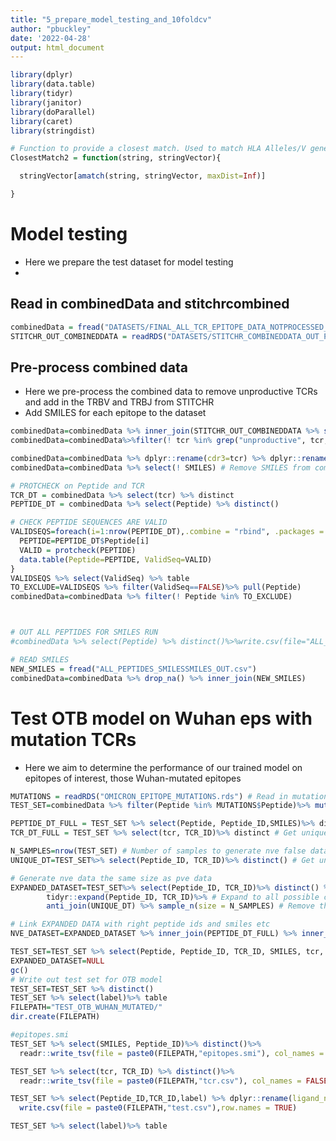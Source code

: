 ```yaml
---
title: "5_prepare_model_testing_and_10foldcv"
author: "pbuckley"
date: '2022-04-28'
output: html_document
---
```


```r
library(dplyr)
library(data.table)
library(tidyr)
library(janitor)
library(doParallel)
library(caret)
library(stringdist)

# Function to provide a closest match. Used to match HLA Alleles/V genes across mixed output styles.
ClosestMatch2 = function(string, stringVector){

  stringVector[amatch(string, stringVector, maxDist=Inf)]

}
```
# Model testing
- Here we prepare the test dataset for model testing
-

## Read in combinedData and stitchrcombined

```r

combinedData = fread("DATASETS/FINAL_ALL_TCR_EPITOPE_DATA_NOTPROCESSED_TCRFULL.csv")
STITCHR_OUT_COMBINEDDATA = readRDS("DATASETS/STITCHR_COMBINEDDATA_OUT_PROCESSED.rds")

```


## Pre-process combined data
- Here we pre-process the combined data to remove unproductive TCRs and add in the TRBV and TRBJ from STITCHR
- Add SMILES for each epitope to the dataset
```r

combinedData=combinedData %>% inner_join(STITCHR_OUT_COMBINEDDATA %>% select(TCR_ID, TRB_aa_no_leader_no_constant, TRBV, TRBJ)%>% distinct()) # Add in TRBV and TRBJ from STITCHR
combinedData=combinedData%>%filter(! tcr %in% grep("unproductive", tcr,value = T)) # Remove unproductive TCRs

combinedData=combinedData %>% dplyr::rename(cdr3=tcr) %>% dplyr::rename(tcr = TRB_aa_no_leader_no_constant) # Rename tcr and cdr3
combinedData=combinedData %>% select(! SMILES) # Remove SMILES from combinedData

# PROTCHECK on Peptide and TCR
TCR_DT = combinedData %>% select(tcr) %>% distinct
PEPTIDE_DT = combinedData %>% select(Peptide) %>% distinct()

# CHECK PEPTIDE SEQUENCES ARE VALID
VALIDSEQS=foreach(i=1:nrow(PEPTIDE_DT),.combine = "rbind", .packages = c("data.table","dplyr","protr"))%do% {
  PEPTIDE=PEPTIDE_DT$Peptide[i]
  VALID = protcheck(PEPTIDE)
  data.table(Peptide=PEPTIDE, ValidSeq=VALID)
}
VALIDSEQS %>% select(ValidSeq) %>% table
TO_EXCLUDE=VALIDSEQS %>% filter(ValidSeq==FALSE)%>% pull(Peptide)
combinedData=combinedData %>% filter(! Peptide %in% TO_EXCLUDE)



# OUT ALL PEPTIDES FOR SMILES RUN
#combinedData %>% select(Peptide) %>% distinct()%>%write.csv(file="ALL_PEPTIDES_SMILES.csv",quote=FALSE,row.names=FALSE)

# READ SMILES
NEW_SMILES = fread("ALL_PEPTIDES_SMILESSMILES_OUT.csv")
combinedData=combinedData %>% drop_na() %>% inner_join(NEW_SMILES)


```


# Test OTB model on Wuhan eps with mutation TCRs
- Here we aim to determine the performance of our trained model on epitopes of interest, those Wuhan-mutated epitopes
```r

MUTATIONS = readRDS("OMICRON_EPITOPE_MUTATIONS.rds") # Read in mutations
TEST_SET=combinedData %>% filter(Peptide %in% MUTATIONS$Peptide)%>% mutate(label=1) # Filter to only those epitopes with mutations (true pve set)

PEPTIDE_DT_FULL = TEST_SET %>% select(Peptide, Peptide_ID,SMILES)%>% distinct # Get unique peptide ids
TCR_DT_FULL = TEST_SET %>% select(tcr, TCR_ID)%>% distinct # Get unique TCR ids

N_SAMPLES=nrow(TEST_SET) # Number of samples to generate nve false data for
UNIQUE_DT=TEST_SET%>% select(Peptide_ID, TCR_ID)%>% distinct() # Get unique peptide and tcr ids

# Generate nve data the same size as pve data
EXPANDED_DATASET=TEST_SET%>% select(Peptide_ID, TCR_ID)%>% distinct() %>% # Get unique peptide and tcr ids
        tidyr::expand(Peptide_ID, TCR_ID)%>% # Expand to all possible combinations
        anti_join(UNIQUE_DT) %>% sample_n(size = N_SAMPLES) # Remove the true pve data and sample number of nve obs to equal pve

# Link EXPANDED DATA with right peptide ids and smiles etc
NVE_DATASET=EXPANDED_DATASET %>% inner_join(PEPTIDE_DT_FULL) %>% inner_join(TCR_DT_FULL)%>% mutate(label=0)%>% distinct() # Add in peptide and tcr sequences

TEST_SET=TEST_SET %>% select(Peptide, Peptide_ID, TCR_ID, SMILES, tcr, label)%>% rbind(NVE_DATASET)%>% distinct()
EXPANDED_DATASET=NULL
gc()
# Write out test set for OTB model
TEST_SET=TEST_SET %>% distinct()
TEST_SET %>% select(label)%>% table
FILEPATH="TEST_OTB_WUHAN_MUTATED/"
dir.create(FILEPATH)

#epitopes.smi
TEST_SET %>% select(SMILES, Peptide_ID)%>% distinct()%>%
  readr::write_tsv(file = paste0(FILEPATH,"epitopes.smi"), col_names = FALSE)

TEST_SET %>% select(tcr, TCR_ID) %>% distinct()%>%
  readr::write_tsv(file = paste0(FILEPATH,"tcr.csv"), col_names = FALSE)

TEST_SET %>% select(Peptide_ID,TCR_ID,label) %>% dplyr::rename(ligand_name=Peptide_ID, sequence_id=TCR_ID)%>%
  write.csv(file = paste0(FILEPATH,"test.csv"),row.names = TRUE)

TEST_SET %>% select(label)%>% table
```










